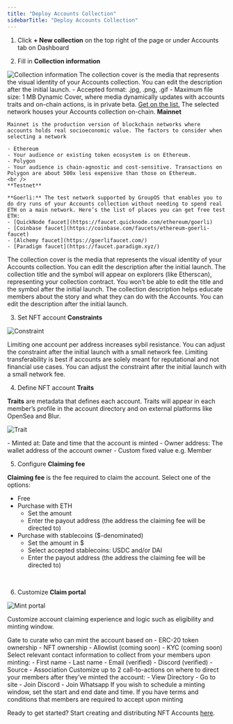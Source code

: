 ```yaml
---
title: "Deploy Accounts Collection"
sidebarTitle: "Deploy Accounts Collection"
---
```



1. Click **+ New collection** on the top right of the page or under Accounts tab on Dashboard

2. Fill in **Collection information**

![Collection information](https://station-images.nyc3.digitaloceanspaces.com/bad2ddd6-87c7-4b14-955f-da78fea1ff38.png)
<AccordionGroup>
  <Accordion title="Collection cover">
    The collection cover is the media that represents the visual identity of your Accounts collection. You can edit the description after the initial launch.
    - Accepted format: .jpg, .png, .gif
    - Maximum file size: 1 MB
    Dynamic Cover, where media dynamically updates with accounts traits and on-chain actions, is in private beta. [Get on the list.](https://6vdcjqzyfj3.typeform.com/to/x3xer1Rs)
  </Accordion>
   <Accordion title="Network">
    The selected network houses your Accounts collection on-chain. 
    **Mainnet**

    Mainnet is the production version of blockchain networks where accounts holds real socioeconomic value. The factors to consider when selecting a network 

    - Ethereum
    - Your audience or existing token ecosystem is on Ethereum.
    - Polygon
    - Your audience is chain-agnostic and cost-sensitive. Transactions on Polygon are about 500x less expensive than those on Ethereum.
    <br />
    **Testnet**

    **Goerli:** The test network supported by GroupOS that enables you to do dry runs of your Accounts collection without needing to spend real ETH on a main network. Here’s the list of places you can get free test ETH:
    - [QuickNode faucet](https://faucet.quicknode.com/ethereum/goerli)
    - [Coinbase faucet](https://coinbase.com/faucets/ethereum-goerli-faucet)
    - [Alchemy faucet](https://goerlifaucet.com/)
    - [Paradigm faucet](https://faucet.paradigm.xyz/)
  </Accordion>
  <Accordion title="Collection title and symbol">
    The collection cover is the media that represents the visual identity of your Accounts collection. You can edit the description after the initial launch.
    The collection title and the symbol will appear on explorers (like Etherscan), representing your collection contract. You won’t be able to edit the title and the symbol after the initial launch.
  </Accordion>
  <Accordion title="Collection description">
    The collection description helps educate members about the story and what they can do with the Accounts. You can edit the description after the initial launch.
  </Accordion>
</AccordionGroup>

<br />

3. Set NFT account **Constraints**

![Constraint](https://station-images.nyc3.digitaloceanspaces.com/a7095775-ebca-42f6-9197-80ff72430441.png)

<AccordionGroup>
    <Accordion title="One account per address">
        Limiting one account per address increases sybil resistance. You can adjust the constraint after the initial launch with a small network fee. 
    </Accordion>
    <Accordion title="Transferability">
        Limiting transferability is best if accounts are solely meant for reputational and not financial use cases. You can adjust the constraint after the initial launch with a small network fee. 
    </Accordion>
</AccordionGroup>

<br />

4. Define NFT account **Traits**

**Traits** are metadata that defines each account. Traits will appear in each member’s profile in the account directory and on external platforms like OpenSea and Blur.

![Trait](https://station-images.nyc3.digitaloceanspaces.com/bc4e4edd-6bb9-4662-9679-16f887a1e407.png)

<Accordion title="Trait value">
    - Minted at: Date and time that the account is minted
    - Owner address: The wallet address of the account owner
    - Custom fixed value e.g. Member
</Accordion>

<br />

5. Configure **Claiming fee**

**Claiming fee** is the fee required to claim the account. Select one of the options:
- Free
- Purchase with ETH
    - Set the amount
    - Enter the payout address (the address the claiming fee will be directed to)
- Purchase with stablecoins ($-denominated)
    - Set the amount in $
    - Select accepted stablecoins: USDC and/or DAI
    - Enter the payout address (the address the claiming fee will be directed to)

<br />

6. Customize **Claim portal**

![Mint portal](https://station-images.nyc3.digitaloceanspaces.com/f958dec3-a04f-4092-b387-24111250845f.png)

Customize account claiming experience and logic such as eligibility and minting window.

<AccordionGroup>
    <Accordion title="Eligibility">
        Gate to curate who can mint the account based on
        - ERC-20 token ownership
        - NFT ownership
        - Allowlist (coming soon)
        - KYC (coming soon) 
    </Accordion>
    <Accordion title="Member information">
        Select relevant contact information to collect from your members upon minting:
        - First name
        - Last name
        - Email (verified)
        - Discord (verified)
        - Source
        - Association
    </Accordion>
    <Accordion title="Call-to-actions">
        Customize up to 2 call-to-actions on where to direct your members after they’ve minted the account:
        - View Directory
        - Go to site
        - Join Discord
        - Join Whatsapp
    </Accordion>
    <Accordion title="Minting window">
        If you wish to schedule a minting window, set the start and end date and time.
    </Accordion>
    <Accordion title="Terms & conditions">
        If you have terms and conditions that members are required to accept upon minting
    </Accordion>
</AccordionGroup>

Ready to get started? Start creating and distributing NFT Accounts [here](https://groupos.xyz/).
